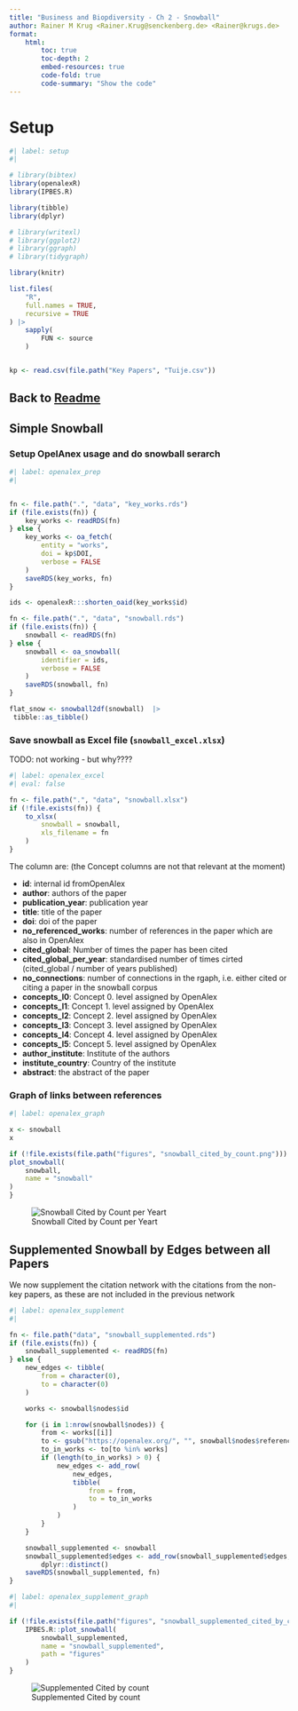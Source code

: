 ```yaml
---
title: "Business and Biopdiversity - Ch 2 - Snowball"
author: Rainer M Krug <Rainer.Krug@senckenberg.de> <Rainer@krugs.de>
format:
    html:
        toc: true
        toc-depth: 2
        embed-resources: true
        code-fold: true
        code-summary: "Show the code"
---
```


# Setup
```r
#| label: setup
#|

# library(bibtex)
library(openalexR)
library(IPBES.R)

library(tibble)
library(dplyr)

# library(writexl)
# library(ggplot2)
# library(ggraph)
# library(tidygraph)

library(knitr)

list.files(
    "R",
    full.names = TRUE,
    recursive = TRUE
) |>
    sapply(
        FUN <- source
    )


kp <- read.csv(file.path("Key Papers", "Tuije.csv"))
```

## Back to [Readme](https://IPBES-Data.github.io/IPBES_BBA_Ch2_Snowball/)

## Simple Snowball

### Setup OpelAnex usage and do snowball serarch

```r
#| label: openalex_prep
#|


fn <- file.path(".", "data", "key_works.rds")
if (file.exists(fn)) {
    key_works <- readRDS(fn)
} else {
    key_works <- oa_fetch(
        entity = "works",
        doi = kp$DOI,
        verbose = FALSE
    )
    saveRDS(key_works, fn)
}

ids <- openalexR:::shorten_oaid(key_works$id)

fn <- file.path(".", "data", "snowball.rds")
if (file.exists(fn)) {
    snowball <- readRDS(fn)
} else {
    snowball <- oa_snowball(
        identifier = ids,
        verbose = FALSE
    )
    saveRDS(snowball, fn)
}

flat_snow <- snowball2df(snowball)  |>
 tibble::as_tibble()
```

### Save snowball as Excel file (`snowball_excel.xlsx`)
TODO: not working - but why????

```r
#| label: openalex_excel
#| eval: false

fn <- file.path(".", "data", "snowball.xlsx")
if (!file.exists(fn)) {
    to_xlsx(
        snowball = snowball,
        xls_filename = fn
    )
}
```

The column are: (the Concept columns are not that relevant at the moment)

- **id**: internal id fromOpenAlex
- **author**: authors of the paper
- **publication_year**: publication year
- **title**: title of the paper
- **doi**: doi of the paper
- **no_referenced_works**: number of references in the paper which are also in OpenAlex
- **cited_global**: Number of times the paper has been cited
- **cited_global_per_year**: standardised  number of times cirted (cited_global / number of years published)
- **no_connections**: number of connections in the rgaph, i.e. either cited or citing a paper in the snowball corpus
- **concepts_l0**: Concept 0. level assigned by OpenAlex
- **concepts_l1**: Concept 1. level assigned by OpenAlex
- **concepts_l2**: Concept 2. level assigned by OpenAlex
- **concepts_l3**: Concept 3. level assigned by OpenAlex
- **concepts_l4**: Concept 4. level assigned by OpenAlex
- **concepts_l5**: Concept 5. level assigned by OpenAlex
- **author_institute**: Institute of the authors
- **institute_country**: Country of the institute
- **abstract**: the abstract of the paper


### Graph of links between references

```r
#| label: openalex_graph

x <- snowball
x

if (!file.exists(file.path("figures", "snowball_cited_by_count.png"))) {
plot_snowball(
    snowball,
    name = "snowball"
)
}
```
![Snowball Cited by Count per Yeart](figures/Snowball_cited_by_count.png)

## Supplemented Snowball by Edges between all Papers

We now supplement the citation network with the citations from the non-key papers, as these are not included in the previous network

```r
#| label: openalex_supplement
#| 

fn <- file.path("data", "snowball_supplemented.rds")
if (file.exists(fn)) {
    snowball_supplemented <- readRDS(fn)
} else {
    new_edges <- tibble(
        from = character(0),
        to = character(0)
    )

    works <- snowball$nodes$id

    for (i in 1:nrow(snowball$nodes)) {
        from <- works[[i]]
        to <- gsub("https://openalex.org/", "", snowball$nodes$referenced_works[[i]])
        to_in_works <- to[to %in% works]
        if (length(to_in_works) > 0) {
            new_edges <- add_row(
                new_edges,
                tibble(
                    from = from,
                    to = to_in_works
                )
            )
        }
    }

    snowball_supplemented <- snowball
    snowball_supplemented$edges <- add_row(snowball_supplemented$edges, new_edges) |>
        dplyr::distinct()
    saveRDS(snowball_supplemented, fn)
}

```

```r
#| label: openalex_supplement_graph
#| 

if (!file.exists(file.path("figures", "snowball_supplemented_cited_by_count.png"))) {
    IPBES.R::plot_snowball(
        snowball_supplemented, 
        name = "snowball_supplemented", 
        path = "figures"
    )
}
```
![Supplemented Cited by count](figures/snowball_supplemented_cited_by_count.png)